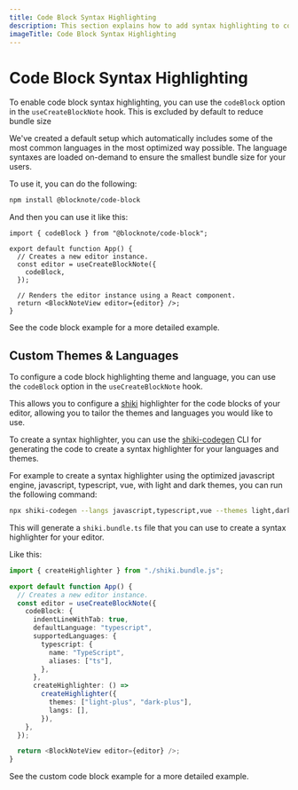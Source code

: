 ```yaml
---
title: Code Block Syntax Highlighting
description: This section explains how to add syntax highlighting to code blocks.
imageTitle: Code Block Syntax Highlighting
---
```



# Code Block Syntax Highlighting

To enable code block syntax highlighting, you can use the `codeBlock` option in the `useCreateBlockNote` hook. This is excluded by default to reduce bundle size

We've created a default setup which automatically includes some of the most common languages in the most optimized way possible. The language syntaxes are loaded on-demand to ensure the smallest bundle size for your users.

To use it, you can do the following:

```sh
npm install @blocknote/code-block
```

And then you can use it like this:

```tsx
import { codeBlock } from "@blocknote/code-block";

export default function App() {
  // Creates a new editor instance.
  const editor = useCreateBlockNote({
    codeBlock,
  });

  // Renders the editor instance using a React component.
  return <BlockNoteView editor={editor} />;
}
```

See the code block example for a more detailed example.

<Example name="theming/code-block" />

## Custom Themes & Languages

To configure a code block highlighting theme and language, you can use the `codeBlock` option in the `useCreateBlockNote` hook.

This allows you to configure a [shiki](https://shiki.style) highlighter for the code blocks of your editor, allowing you to tailor the themes and languages you would like to use.

To create a syntax highlighter, you can use the [shiki-codegen](https://shiki.style/packages/codegen) CLI for generating the code to create a syntax highlighter for your languages and themes.

For example to create a syntax highlighter using the optimized javascript engine, javascript, typescript, vue, with light and dark themes, you can run the following command:

```bash
npx shiki-codegen --langs javascript,typescript,vue --themes light,dark --engine javascript --precompiled ./shiki.bundle.ts
```

This will generate a `shiki.bundle.ts` file that you can use to create a syntax highlighter for your editor.

Like this:

```ts
import { createHighlighter } from "./shiki.bundle.js";

export default function App() {
  // Creates a new editor instance.
  const editor = useCreateBlockNote({
    codeBlock: {
      indentLineWithTab: true,
      defaultLanguage: "typescript",
      supportedLanguages: {
        typescript: {
          name: "TypeScript",
          aliases: ["ts"],
        },
      },
      createHighlighter: () =>
        createHighlighter({
          themes: ["light-plus", "dark-plus"],
          langs: [],
        }),
    },
  });

  return <BlockNoteView editor={editor} />;
}
```

See the custom code block example for a more detailed example.

<Example name="theming/custom-code-block" />
